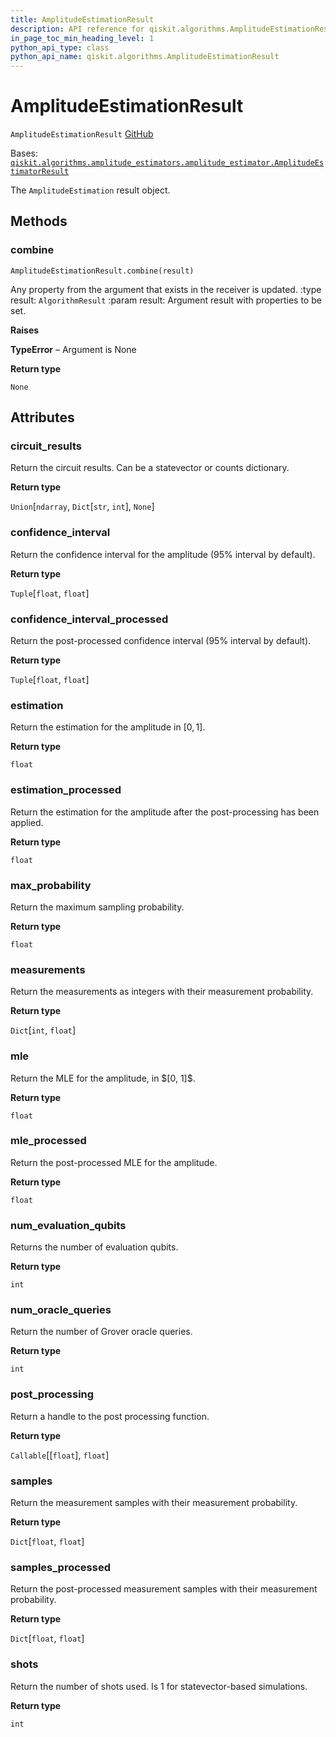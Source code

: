 ```yaml
---
title: AmplitudeEstimationResult
description: API reference for qiskit.algorithms.AmplitudeEstimationResult
in_page_toc_min_heading_level: 1
python_api_type: class
python_api_name: qiskit.algorithms.AmplitudeEstimationResult
---
```


# AmplitudeEstimationResult

<span id="qiskit.algorithms.AmplitudeEstimationResult" />

`AmplitudeEstimationResult` [GitHub](https://github.com/qiskit/qiskit/tree/stable/0.21/qiskit/algorithms/amplitude_estimators/ae.py "view source code")

Bases: [`qiskit.algorithms.amplitude_estimators.amplitude_estimator.AmplitudeEstimatorResult`](qiskit.algorithms.AmplitudeEstimatorResult "qiskit.algorithms.amplitude_estimators.amplitude_estimator.AmplitudeEstimatorResult")

The `AmplitudeEstimation` result object.

## Methods

### combine

<span id="qiskit.algorithms.AmplitudeEstimationResult.combine" />

`AmplitudeEstimationResult.combine(result)`

Any property from the argument that exists in the receiver is updated. :type result: `AlgorithmResult` :param result: Argument result with properties to be set.

**Raises**

**TypeError** – Argument is None

**Return type**

`None`

## Attributes

<span id="qiskit.algorithms.AmplitudeEstimationResult.circuit_results" />

### circuit\_results

Return the circuit results. Can be a statevector or counts dictionary.

**Return type**

`Union`\[`ndarray`, `Dict`\[`str`, `int`], `None`]

<span id="qiskit.algorithms.AmplitudeEstimationResult.confidence_interval" />

### confidence\_interval

Return the confidence interval for the amplitude (95% interval by default).

**Return type**

`Tuple`\[`float`, `float`]

<span id="qiskit.algorithms.AmplitudeEstimationResult.confidence_interval_processed" />

### confidence\_interval\_processed

Return the post-processed confidence interval (95% interval by default).

**Return type**

`Tuple`\[`float`, `float`]

<span id="qiskit.algorithms.AmplitudeEstimationResult.estimation" />

### estimation

Return the estimation for the amplitude in $[0, 1]$.

**Return type**

`float`

<span id="qiskit.algorithms.AmplitudeEstimationResult.estimation_processed" />

### estimation\_processed

Return the estimation for the amplitude after the post-processing has been applied.

**Return type**

`float`

<span id="qiskit.algorithms.AmplitudeEstimationResult.max_probability" />

### max\_probability

Return the maximum sampling probability.

**Return type**

`float`

<span id="qiskit.algorithms.AmplitudeEstimationResult.measurements" />

### measurements

Return the measurements as integers with their measurement probability.

**Return type**

`Dict`\[`int`, `float`]

<span id="qiskit.algorithms.AmplitudeEstimationResult.mle" />

### mle

Return the MLE for the amplitude, in $\[0, 1]\$.

**Return type**

`float`

<span id="qiskit.algorithms.AmplitudeEstimationResult.mle_processed" />

### mle\_processed

Return the post-processed MLE for the amplitude.

**Return type**

`float`

<span id="qiskit.algorithms.AmplitudeEstimationResult.num_evaluation_qubits" />

### num\_evaluation\_qubits

Returns the number of evaluation qubits.

**Return type**

`int`

<span id="qiskit.algorithms.AmplitudeEstimationResult.num_oracle_queries" />

### num\_oracle\_queries

Return the number of Grover oracle queries.

**Return type**

`int`

<span id="qiskit.algorithms.AmplitudeEstimationResult.post_processing" />

### post\_processing

Return a handle to the post processing function.

**Return type**

`Callable`\[\[`float`], `float`]

<span id="qiskit.algorithms.AmplitudeEstimationResult.samples" />

### samples

Return the measurement samples with their measurement probability.

**Return type**

`Dict`\[`float`, `float`]

<span id="qiskit.algorithms.AmplitudeEstimationResult.samples_processed" />

### samples\_processed

Return the post-processed measurement samples with their measurement probability.

**Return type**

`Dict`\[`float`, `float`]

<span id="qiskit.algorithms.AmplitudeEstimationResult.shots" />

### shots

Return the number of shots used. Is 1 for statevector-based simulations.

**Return type**

`int`

